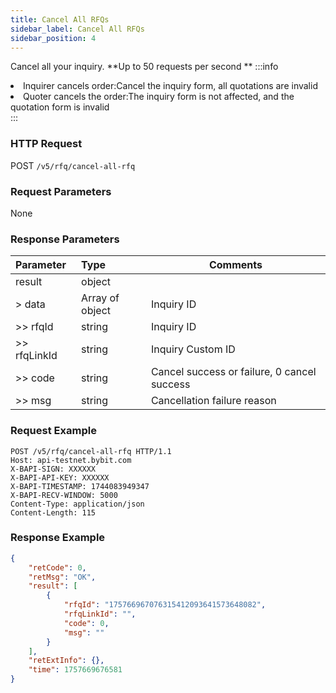 ```yaml
---
title: Cancel All RFQs
sidebar_label: Cancel All RFQs
sidebar_position: 4
---
```

Cancel all your inquiry. **Up to 50 requests per second ** 
:::info
<li>Inquirer cancels order:Cancel the inquiry form, all quotations are invalid</li><li> Quoter cancels the order:The inquiry form is not affected, and the quotation form is invalid</li>
:::

### HTTP Request
POST `/v5/rfq/cancel-all-rfq`

### Request Parameters
None

### Response Parameters
| Parameter | Type | Comments|
|:----- |:-----|----- |
|result |object ||
|> data |Array of object |Inquiry ID |
|>> rfqId |string |Inquiry ID |
|>> rfqLinkId |string |Inquiry Custom ID |
|>> code |string |Cancel success or failure, 0 cancel success |
|>> msg |string |Cancellation failure reason |

### Request Example

```http
POST /v5/rfq/cancel-all-rfq HTTP/1.1
Host: api-testnet.bybit.com
X-BAPI-SIGN: XXXXXX
X-BAPI-API-KEY: XXXXXX
X-BAPI-TIMESTAMP: 1744083949347
X-BAPI-RECV-WINDOW: 5000
Content-Type: application/json
Content-Length: 115

```

### Response Example

```json
{
    "retCode": 0,
    "retMsg": "OK",
    "result": [
        {
            "rfqId": "175766967076315412093641573648082",
            "rfqLinkId": "",
            "code": 0,
            "msg": ""
        }
    ],
    "retExtInfo": {},
    "time": 1757669676581
}

```
